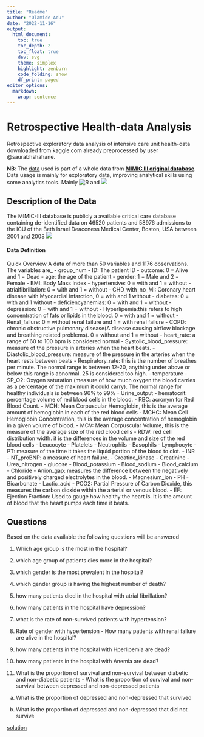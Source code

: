```yaml
---
title: "Readme"
author: "Olamide Adu"
date: "2022-11-16"
output:
  html_document:
    toc: true
    toc_depth: 2
    toc_float: true
    dev: svg
    theme: simplex
    highlight: zenburn
    code_folding: show
    df_print: paged
editor_options: 
  markdown: 
    wrap: sentence
---
```


# Retrospective Health-data Analysis

Retrospective exploratory data analysis of intensive care unit health-data downloaded from kaggle.com already preprocessed by user @saurabhshahane.

**NB**: The [data](https://www.kaggle.com/datasets/saurabhshahane/in-hospital-mortality-prediction) used is part of a whole data from [**MIMIC III original database**](https://www.kaggle.com/datasets/drscarlat/mimic2-original-icu/download?datasetVersionNumber=1).
Data usage is mainly for exploratory data, improving analytical skills using some analytics tools.
Mainly ![R](https://raw.githubusercontent.com/xrander/Health-data/master/Resource/4375063_logo_project_r_icon.png) and
![](https://github.com/xrander/Health-data/raw/master/Resource/4691328_postgresql_icon.png)

## Description of the Data

The MIMIC-III database is publicly a available critical care database containing de-identified data on 46520 patients and 58976 admissions to the ICU of the Beth Israel Deaconess Medical Center, Boston, USA between 2001 and 2008 ![](https://production-media.paperswithcode.com/datasets/1e5baf4a-ec7c-4c72-ae79-ebdb48d7253d.png)

#### Data Definition

Quick Overview A data of more than 50 variables and 1176 observations.
The variables are\_ - group_num - ID: The patient ID - outcome: 0 = Alive and 1 = Dead - age: the age of the patient - gender: 1 = Male and 2 = Female - BMI: Body Mass Index - hypertensive: 0 = with and 1 = without - atrialfibrillation: 0 = with and 1 = without - CHD_with_no_MI: Coronary heart disease with Myocardial infarction, 0 = with and 1 without - diabetes: 0 = with and 1 without - deficiencyanemias: 0 = with and 1 = without - depression: 0 = with and 1 = without - Hyperlipemia:this refers to high concentration of fats or lipids in the blood.
0 = with and 1 = without - Renal_failure: 0 = without renal failure and 1 = with renal failure - COPD: chronic obstructive pulmonary disease(A disease causing airflow blockage and breathing related problems).
0 = without and 1 = without - heart_rate: a range of 60 to 100 bpm is considered normal - Systolic_blood_pressure: measure of the pressure in arteries when the heart beats.
- Diastolic_blood_pressure: measure of the pressure in the arteries when the heart rests between beats - Respiratory_rate: this is the number of breathes per minute.
The normal range is between 12-20, anything under above or below this range is abnormal.
25 is considered too high.
- temperature - SP_O2: Oxygen saturation (measure of how much oxygen the blood carries as a percentage of the maximum it could carry).
The normal range for healthy individuals is between 96% to 99% - Urine_output - hematocrit: percentage volume of red blood cells in the blood.
- RBC: acronym for Red Blood Count.
- MCH: Mean Corpuscular Hemoglobin, this is the average amount of hemoglobin in each of the red blood cells - MCHC: Mean Cell Hemoglobin Concentration, this is the average concentration of hemoglobin in a given volume of blood.
- MCV: Mean Corpuscular Volume, this is the measure of the average size of the red clood cells - RDW: red cell distribution width.
it is the differences in the volume and size of the red blood cells - Leucocyte - Platelets - Neutrophils - Basophils - Lymphocyte - PT: measure of the time it takes the liquid portion of the blood to clot.
- INR - NT_proBNP: a measure of heart failure.
- Creatine_kinase - Creatinine - Urea_nitrogen - glucose - Blood_potassium - Blood_sodium - Blood_calcium - Chloride - Anion_gap: measures the difference between the negatively and positively charged electrolytes in the blood.
- Magnesium_ion - PH - Bicarbonate - Lactic_acid - PCO2: Partial Pressure of Carbon Dioxide, this measures the carbon dioxide within the arterial or venous blood.
- EF: Ejection Fraction: Used to gauge how healthy the heart is.
It is the amount of blood that the heart pumps each time it beats.

## Questions

Based on the data available the following questions will be answered

1.  Which age group is the most in the hospital?

2.  which age group of patients dies more in the hospital?

3.  which gender is the most prevalent in the hospital?

4.  which gender group is having the highest number of death?

5.  how many patients died in the hospital with atrial fibrillation?

6.  how many patients in the hospital have depression?

7.  what is the rate of non-survived patients with hypertension?

8.  Rate of gender with hypertension - How many patients with renal failure are alive in the hospital?

9.  how many patients in the hospital with Hperlipemia are dead?

10. how many patients in the hospital with Anemia are dead?

11. What is the proportion of survival and non-survival between diabetic and non-diabetic patients - What is the proportion of survival and non-survival between depressed and non-depressed patients

(a) What is the proportion of depressed and non-depressed that survived

(b) What is the proportion of depressed and non-depressed that did not survive

[solution](solution.md)

